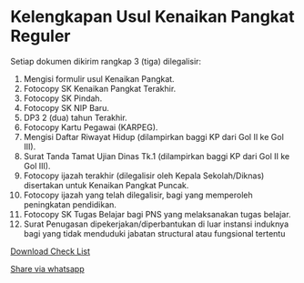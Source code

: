 # Kelengkapan Usul Kenaikan Pangkat Reguler

Setiap dokumen dikirim rangkap 3 (tiga) dilegalisir:

1.	Mengisi formulir usul Kenaikan Pangkat.
2.	Fotocopy SK Kenaikan Pangkat Terakhir.
3.	Fotocopy SK Pindah.
4.	Fotocopy SK NIP Baru.
5.	DP3 2 (dua) tahun Terakhir.
6.	Fotocopy Kartu Pegawai (KARPEG).
7.	Mengisi Daftar Riwayat Hidup (dilampirkan baggi KP dari Gol II ke Gol III).
8.	Surat Tanda Tamat Ujian  Dinas Tk.1 (dilampirkan baggi KP dari Gol II ke Gol III).
9.	Fotocopy ijazah terakhir (dilegalisir oleh Kepala Sekolah/Diknas) disertakan untuk Kenaikan Pangkat Puncak.
10.	Fotocopy ijazah yang telah dilegalisir, bagi yang memperoleh peningkatan pendidikan.
11.	Fotocopy SK Tugas Belajar bagi PNS yang melaksanakan tugas belajar.
12.	Surat Penugasan dipekerjakan/diperbantukan di luar instansi induknya bagi yang tidak menduduki jabatan structural atau fungsional tertentu

[Download Check List](https://spreadsheets.google.com/feeds/download/spreadsheets/Export?key=1xGkBhIzLSu5JRCmJ6qHGXRbGC37MXIn_6fgbDZO8rz0&exportFormat=xlsx)

[Share via whatsapp](https://api.whatsapp.com/send?text=%2AKelengkapan%20Usul%20Kenaikan%20Pangkat%20Reguler%2A%0A%0ASetiap%20dokumen%20dikirim%20rangkap%203%20%28tiga%29%20dilegalisir%3A%0A%0A1.%20Mengisi%20formulir%20usul%20Kenaikan%20Pangkat.%0A2.%20Fotocopy%20SK%20Kenaikan%20Pangkat%20Terakhir.%0A3.%20Fotocopy%20SK%20Pindah.%0A4.%20Fotocopy%20SK%20NIP%20Baru.%0A5.%20DP3%202%20%28dua%29%20tahun%20Terakhir.%0A6.%20Fotocopy%20Kartu%20Pegawai%20%28KARPEG%29.%0A7.%20Mengisi%20Daftar%20Riwayat%20Hidup%20%28dilampirkan%20baggi%20KP%20dari%20Gol%20II%20ke%20Gol%20III%29.%0A8.%20Surat%20Tanda%20Tamat%20Ujian%20%20Dinas%20Tk.1%20%28dilampirkan%20baggi%20KP%20dari%20Gol%20II%20ke%20Gol%20III%29.%0A9.%20Fotocopy%20ijazah%20terakhir%20%28dilegalisir%20oleh%20Kepala%20Sekolah%2FDiknas%29%20disertakan%20untuk%20Kenaikan%20Pangkat%20Puncak.%0A10.%20Fotocopy%20ijazah%20yang%20telah%20dilegalisir%2C%20bagi%20yang%20memperoleh%20peningkatan%20pendidikan.%0A11.%20Fotocopy%20SK%20Tugas%20Belajar%20bagi%20PNS%20yang%20melaksanakan%20tugas%20belajar.%0A12.%20Surat%20Penugasan%20dipekerjakan%2Fdiperbantukan%20di%20luar%20instansi%20induknya%20bagi%20yang%20tidak%20menduduki%20jabatan%20structural%20atau%20fungsional%20tertentu%0A%0ASalam%20sukses%2C%0ABu%20Syarip%20%3B%29)

